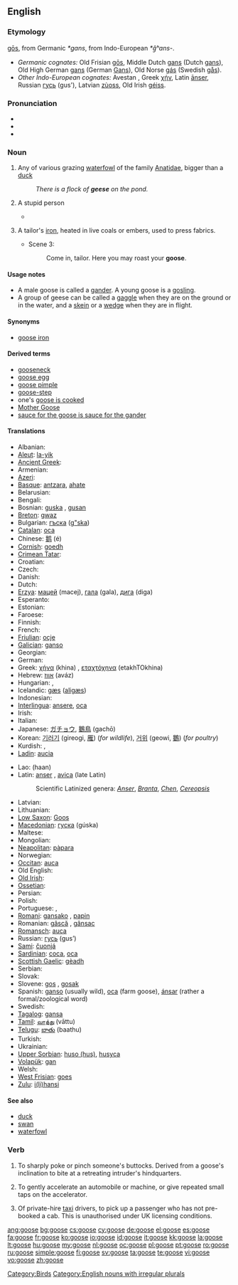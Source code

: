 {{wikipedia|dab=goose (disambiguation)|goose}}
==English==

===Etymology===
{{etyl|ang}} [[gos#Old English|gōs]], from Germanic ''*gans'', from Indo-European ''*g̑ʰans-''.
* ''Germanic cognates:'' Old Frisian [[gos#Old Frisian|gōs]], Middle Dutch [[gans]] (Dutch [[gans]]), Old High German [[gans]] (German [[Gans]]), Old Norse [[gás]] (Swedish [[gås]]).
* ''Other Indo-European cognates:'' Avestan {{term|𐬰𐬁|sc=Avst|tr=zā}}, Greek [[χήν]], Latin [[anser|ānser]], Russian [[гусь]] (gus'), Latvian [[zuoss|zùoss]], Old Irish [[géiss]].

===Pronunciation===
* {{IPA|/guːs/}}
* {{rhymes|uːs}}
* {{audio|en-uk-goose.ogg|Audio (UK)}}

===Noun===
{{wikipedia}}
{{en-noun|geese}}

# Any of various grazing [[waterfowl]] of the family [[Anatidae]], bigger than a [[duck]]
#: ''There is a flock of '''geese''' on the pond.''
# {{slang}} A stupid person
#* {{quote-book|1906|Langdon Mitchell|chapter=The New York Idea|Best Plays of the Early American Theatre, 1787-1911|page=430|url=http://books.google.com/books?id=xVSJZKaX3ScC|editor=John Gassner|isbn=0486410986|year_published=2000
|passage=I'm sorry for you, but you're such a '''goose'''.}}
# {{archaic}} A tailor's [[iron]], heated in live coals or embers, used to press fabrics.
#* {{RQ:Shakespeare Macbeth|II}} Scene 3:
#*: Come in, tailor. Here you may roast your '''goose'''.

====Usage notes====
* A male goose is called a [[gander]]. A young goose is a [[gosling]].
* A group of geese can be called a [[gaggle]] when they are on the ground or in the water, and a [[skein]] or a [[wedge]] when they are in flight.

====Synonyms====
* {{sense|tailor's iron}} [[goose iron]]

====Derived terms====
* [[gooseneck]]
* [[goose egg]]
* [[goose pimple]]
* [[goose-step]]
* one's [[goose is cooked]]
* [[Mother Goose]]
* [[sauce for the goose is sauce for the gander]]

====Translations====
{{trans-top|a grazing waterfowl of the family Anatidae}}
* Albanian: {{t-|sq|patë|f|xs=Albanian}}
* [[Aleut]]: [[la-yik]]
* [[Ancient Greek]]: {{tø|grc|χήν|m|f|sc=polytonic}}
* Armenian: {{t-|hy|սագ|tr=sag|sc=Armn|xs=Armenian}}
* [[Azeri]]: {{t+|az|qaz|xs=Azeri}}
* [[Basque]]: [[antzara]], [[ahate]]
* Belarusian: {{t-|be|гусь|tr=huś|sc=Cyrl|xs=Belarusian}}
* Bengali: {{tø|bn|হাঁস|tr=hāṁs|sc=Beng}}
* Bosnian: [[guska]] {{f}}, [[gusan]] {{m}}
* [[Breton]]: [[gwaz]] {{f}}
* Bulgarian: [[гъска]] ([[g"ska]])
* [[Catalan]]: [[oca]]
* Chinese: [[鹅]] (é)
* [[Cornish]]: [[goedh]] {{f}}
* [[Crimean Tatar]]: {{tø|crh|qaz|xs=Crimean Tatar}}
* Croatian: {{t+|hr|guska}}
* Czech: {{t+|cs|husa|f}}
* Danish: {{t+|da|gås|c}}
* Dutch: {{t+|nl|gans|f}}
* [[Erzya]]: [[мацей]] (macej), [[гала]] (gala), [[дига]] (diga)
* Esperanto: {{t-|eo|ansero|xs=Esperanto}}
* Estonian: {{t-|et|hani}}
* Faroese: {{t-|fo|gás|f|xs=Faroese}}
* Finnish: {{t+|fi|hanhi}}
* French: {{t+|fr|oie|f}}
* [[Friulian]]: [[ocje]]
* [[Galician]]: [[ganso]]
* Georgian: {{t-|ka|ბატი|tr=bati|xs=Georgian}}
* German: {{t+|de|Gans|f}}
* Greek: [[χήνα]] (khina) {{f}}, [[εταχτόχηνα]] (etakhTOkhina)
* Hebrew: [[אווז]] (aváz) {{m}}
* Hungarian: {{t+|hu|lúd}}, {{t+|hu|liba}}
* Icelandic: [[gæs]] ([[aligæs]]) {{f}}
* Indonesian: {{t+|id|angsa|xs=Indonesian}}
* [[Interlingua]]: [[ansere]], [[oca]]
* Irish: {{t+|ga|gé|f|xs=Irish}}
* Italian: {{t+|it|oca|f}}
* Japanese: [[ガチョウ]], [[鵝鳥]] (gachō)
* Korean: [[기러기]] (gireogi, [[雁]]) (''for wildlife''), [[거위]] (geowi, [[鵝]]) (''for poultry'')
* Kurdish: {{t+|ku|qaz}}, {{t-|ku|قاز|sc=ku-Arab}}
* [[Ladin]]: [[aucia]]
{{trans-mid}}
* Lao: {{Laoo|[[ຫ່ານ]]}} (haan)
* Latin: [[anser]] {{m}}, [[avica]] {{f}} (late Latin)
*: Scientific Latinized genera: ''[[Anser]]'', ''[[Branta]]'', ''[[Chen]]'', ''[[Cereopsis]]''
* Latvian: {{t-|lv|zoss|xs=Latvian}}
* Lithuanian: {{t+|lt|žąsis|xs=Lithuanian}}
* [[Low Saxon]]: [[Goos]] {{f}}
* [[Macedonian]]: [[гуска]] (gúska) {{f}}
* Maltese: {{t-|mt|wiżża|f|xs=Maltese}}
* Mongolian: {{t-|mn|галуу|tr=galuu|sc=Cyrl|xs=Mongolian}}
* [[Neapolitan]]: [[pàpara]]
* Norwegian: {{t+|no|gås}}
* [[Occitan]]: [[auca]]
* Old English: {{t-|ang|gos|alt=gōs|xs=Old English}}
* [[Old Irish]]: {{tø|sga|géd|m}}
* [[Ossetian]]: {{tø|os|хъаз|tr=x”az|sc=Cyrl|xs=Ossetian}}
* Persian: {{t+|fa|غاز|tr=ghâz|sc=fa-Arab|xs=Persian}}
* Polish: {{t+|pl|gęś}}
* Portuguese: {{t+|pt|ganso|m}}, {{t-|pt|gansa|f}}
* [[Romani]]: [[gansako]] {{m}}, [[papin]] {{f}}
* Romanian: [[gâscă]] {{f}}, [[gânsac]] {{m}}
* [[Romansch]]: [[auca]]
* Russian: [[гусь]] (gus’) {{m}}
* [[Sami]]: [[čuonjá]]
* [[Sardinian]]: [[coca]], [[oca]]
* [[Scottish Gaelic]]: [[gèadh]]
* Serbian: {{t-|sr|гуска|sc=Cyrl}}
* Slovak: {{t-|sk|hus|f}}
* Slovene: [[gos]] {{f}}, [[gosak]] {{m}}
* Spanish: [[ganso]] {{m}} (usually wild), [[oca]] {{f}} (farm goose), [[ánsar]] {{m}} (rather a formal/zoological word)
* Swedish: {{t+|sv|gås|c}}
* [[Tagalog]]: [[gansa]]
* [[Tamil]]: [[வாத்து]] (vāttu)
* [[Telugu]]: [[బాతు]] (baathu)
* Turkish: {{t+|tr|kaz}}
* Ukrainian: {{t-|uk|гуска|f|sc=Cyrl|xs=Ukrainian}}
* [[Upper Sorbian]]: [[huso (hus)]], [[husyca]]
* [[Volapük]]: [[gan]]
* Welsh: {{t|cy|gŵydd|m}}
* [[West Frisian]]: [[goes]]
* [[Zulu]]: [[i(li)hansi]]
{{trans-bottom}}

====See also====
* [[duck]]
* [[swan]]
* [[waterfowl]]

===Verb===
{{en-verb|goos|ing}}

# {{slang}} To sharply poke or pinch someone's buttocks. Derived from a goose's inclination to bite at a retreating intruder's hindquarters.
# {{slang}} To gently accelerate an automobile or machine, or give repeated small taps on the accelerator.
# {{UK slang}} Of private-hire [[taxi]] drivers, to pick up a passenger who has not pre-booked a cab.  This is unauthorised under UK licensing conditions.

[[Category:Birds]]
[[Category:English nouns with irregular plurals]]

[[ang:goose]]
[[bg:goose]]
[[cs:goose]]
[[cy:goose]]
[[de:goose]]
[[el:goose]]
[[es:goose]]
[[fa:goose]]
[[fr:goose]]
[[ko:goose]]
[[io:goose]]
[[id:goose]]
[[it:goose]]
[[kk:goose]]
[[la:goose]]
[[lt:goose]]
[[hu:goose]]
[[my:goose]]
[[nl:goose]]
[[oc:goose]]
[[pl:goose]]
[[pt:goose]]
[[ro:goose]]
[[ru:goose]]
[[simple:goose]]
[[fi:goose]]
[[sv:goose]]
[[ta:goose]]
[[te:goose]]
[[vi:goose]]
[[vo:goose]]
[[zh:goose]]
